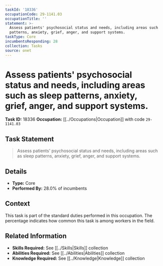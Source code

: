 ```yaml
---
taskId: '18336'
occupationCode: 29-1141.03
occupationTitle: ''
statement: >-
  Assess patients' psychosocial status and needs, including areas such as sleep
  patterns, anxiety, grief, anger, and support systems.
taskType: Core
incumbentsResponding: 28
collection: Tasks
source: onet
---
```

# Assess patients' psychosocial status and needs, including areas such as sleep patterns, anxiety, grief, anger, and support systems.

**Task ID:** 18336
**Occupation:** [[../Occupations|Occupation]] with code `29-1141.03`

## Task Statement

> Assess patients' psychosocial status and needs, including areas such as sleep patterns, anxiety, grief, anger, and support systems.

## Details

- **Type:** Core
- **Performed By:** 28.0% of incumbents

## Context

This task is part of the standard duties performed in this occupation. The percentage indicates how common this task is among workers in the field.

## Related Information

- **Skills Required:** See [[../Skills|Skills]] collection
- **Abilities Required:** See [[../Abilities|Abilities]] collection
- **Knowledge Required:** See [[../Knowledge|Knowledge]] collection
